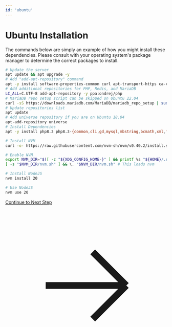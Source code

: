 ```yaml
---
id: 'ubuntu'
---
```


# Ubuntu Installation

The commands below are simply an example of how you might install these dependencies. Please consult with your operating system's package manager to determine the correct packages to install.
```bash
# Update the server
apt update && apt upgrade -y
# Add "add-apt-repository" command
apt -y install software-properties-common curl apt-transport-https ca-certificates gnupg
# Add additional repositories for PHP, Redis, and MariaDB
LC_ALL=C.UTF-8 add-apt-repository -y ppa:ondrej/php
# MariaDB repo setup script can be skipped on Ubuntu 22.04
curl -sS https://downloads.mariadb.com/MariaDB/mariadb_repo_setup | sudo bash
# Update repositories list
apt update
# Add universe repository if you are on Ubuntu 18.04
apt-add-repository universe
# Install Dependencies
apt -y install php8.3 php8.3-{common,cli,gd,mysql,mbstring,bcmath,xml,fpm,curl,zip,redis} mariadb-server nginx tar unzip zip git redis-server make dos2unix

# Install NVM
curl -o- https://raw.githubusercontent.com/nvm-sh/nvm/v0.40.2/install.sh | bash

# Enable NVM
export NVM_DIR="$([ -z "${XDG_CONFIG_HOME-}" ] && printf %s "${HOME}/.nvm" || printf %s "${XDG_CONFIG_HOME}/nvm")"
[ -s "$NVM_DIR/nvm.sh" ] && \. "$NVM_DIR/nvm.sh" # This loads nvm

# Install NodeJS
nvm install 20

# Use NodeJS
nvm use 20
```


<div className="mt-12 flex justify-center">
  <a 
    href="/docs/mythicaldash-v3-remastered/install#installing-composer"
    className="group inline-flex items-center px-8 py-4 text-lg font-semibold text-white bg-gradient-to-r from-indigo-600 to-purple-600 rounded-xl shadow-lg hover:shadow-xl transform hover:-translate-y-0.5 transition-all duration-300 ease-in-out focus:outline-none focus:ring-4 focus:ring-indigo-500/50"
  >
    Continue to Next Step
    <svg 
      className="ml-3 w-6 h-6 transform group-hover:translate-x-1 transition-transform duration-300" 
      fill="none" 
      stroke="currentColor" 
      viewBox="0 0 24 24" 
      xmlns="http://www.w3.org/2000/svg"
    >
      <path 
        strokeLinecap="round" 
        strokeLinejoin="round" 
        strokeWidth={2.5} 
        d="M13 7l5 5m0 0l-5 5m5-5H6" 
      />
    </svg>
  </a>
</div>